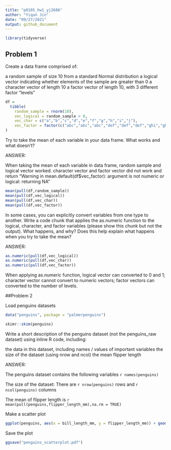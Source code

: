 ```yaml
---
title: "p8105_hw1_yj2686"
author: "Yiqun Jin"
date: "09/27/2021"
output: github_document
---
```


```r
library(tidyverse)
```

## Problem 1

Create a data frame comprised of:

a random sample of size 10 from a standard Normal distribution
a logical vector indicating whether elements of the sample are greater than 0
a character vector of length 10
a factor vector of length 10, with 3 different factor “levels”

```r
df = 
  tibble(
    random_sample = rnorm(10),
    vec_logical = random_sample > 0,
    vec_char = c("a","b","c","d","e","f","g","h","i","j"),
    vec_factor = factor(c("abc","abc","abc","def","def","def","ghi","ghi","ghi","ghi"))
)
```

Try to take the mean of each variable in your data frame. What works and what doesn’t?

ANSWER:

When taking the mean of each variable in data frame, random sample and logical vector worked.
character vector and factor vector did not work and return "Warning in mean.default(df$vec_factor): argument is not numeric or logical: returning NA"

```r
mean(pull(df,random_sample))
mean(pull(df,vec_logical))
mean(pull(df,vec_char))
mean(pull(df,vec_factor))
```
In some cases, you can explicitly convert variables from one type to another. Write a code chunk that applies the as.numeric function to the logical, character, and factor variables (please show this chunk but not the output). What happens, and why? Does this help explain what happens when you try to take the mean?

ANSWER:

```r
as.numeric(pull(df,vec_logical))
as.numeric(pull(df,vec_char))
as.numeric(pull(df,vec_factor))
```

When applying as.numeric function, logical vector can converted to 0 and 1; character vector cannot convert to numeric vectors; factor vectors can converted to the number of levels.

##Problem 2

Load penguins datasets

```r
data("penguins", package = "palmerpenguins")

skimr::skim(penguins)
```

Write a short description of the penguins dataset (not the penguins_raw dataset) using inline R code, including:

the data in this dataset, including names / values of important variables
the size of the dataset (using nrow and ncol)
the mean flipper length

ANSWER:

The penguins dataset contains the following variables `r names(penguins)`

The size of the dataset: There are `r nrow(penguins)` rows and `r ncol(penguins)` columns

The mean of flipper length is `r mean(pull(penguins,flipper_length_mm),na.rm = TRUE)`

Make a scatter plot

```r
ggplot(penguins, aes(x = bill_length_mm, y = flipper_length_mm)) + geom_point(aes(color = species), na.rm = TRUE)
```

Save the plot

```r
ggsave("penguins_scatterplot.pdf")
```


